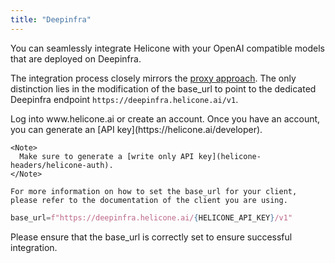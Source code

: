 ```yaml
---
title: "Deepinfra"
---
```


You can seamlessly integrate Helicone with your OpenAI compatible models that are deployed on Deepinfra.

The integration process closely mirrors the [proxy approach](/getting-started/integration-method/openai-proxy). The only distinction lies in the modification of the base_url to point to the dedicated Deepinfra endpoint `https://deepinfra.helicone.ai/v1`.

<Steps>
  <Step title="Create an account + Generate an API Key">
    Log into www.helicone.ai or create an account. Once you have an account, you
    can generate an [API key](https://helicone.ai/developer).

    <Note>
      Make sure to generate a [write only API key](helicone-headers/helicone-auth).
    </Note>

  </Step>
  <Step title="Set base_url for whatever client you are using">

    For more information on how to set the base_url for your client, please refer to the documentation of the client you are using.

  <CodeGroup>

```python example.py
base_url=f"https://deepinfra.helicone.ai/{HELICONE_API_KEY}/v1"
```

</CodeGroup>

Please ensure that the base_url is correctly set to ensure successful integration.

  </Step>
  
</Steps>
